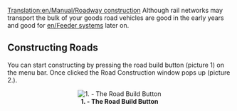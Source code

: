 [[Translation:en/Manual/Roadway construction]]
Although rail networks may transport the bulk of your goods road vehicles are good in the early years and good for [[en/Feeder systems]] later on.

==Constructing Roads==

You can start constructing by pressing the road build button (picture 1) on the menu bar. Once clicked the Road Construction window pops up (picture 2.). 

<center>[[File:en/Manual/Manual html ma6d6c8c.png|center|frame|'''1. - The Road Build Button''']]</center>
